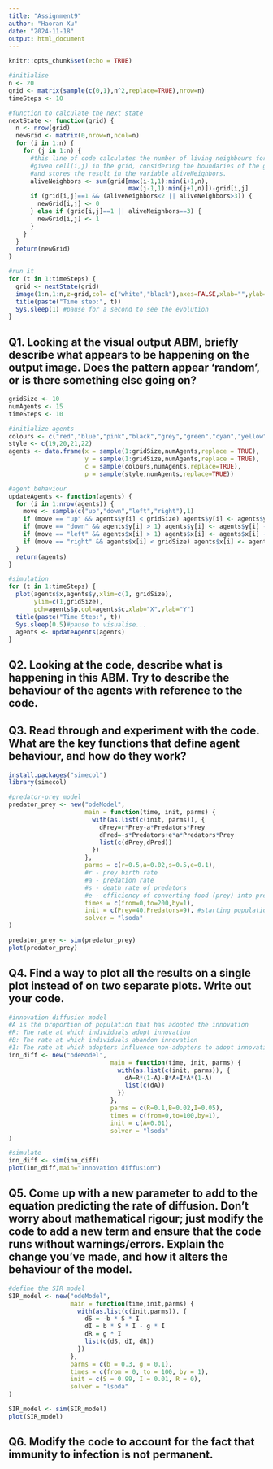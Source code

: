 ```yaml
---
title: "Assignment9"
author: "Haoran Xu"
date: "2024-11-18"
output: html_document
---
```


```r
knitr::opts_chunk$set(echo = TRUE)
```

```r
#initialise
n <- 20
grid <- matrix(sample(c(0,1),n^2,replace=TRUE),nrow=n)
timeSteps <- 10

#function to calculate the next state
nextState <- function(grid) {
  n <- nrow(grid)
  newGrid <- matrix(0,nrow=n,ncol=n)
  for (i in 1:n) {
    for (j in 1:n) {
      #this line of code calculates the number of living neighbours for a
      #given cell(i,j) in the grid, considering the boundaries of the grid,
      #and stores the result in the variable aliveNeighbors.
      aliveNeighbors <- sum(grid[max(i-1,1):min(i+1,n),
                                 max(j-1,1):min(j+1,n)])-grid[i,j]
      if (grid[i,j]==1 && (aliveNeighbors<2 || aliveNeighbors>3)) {
        newGrid[i,j] <- 0
      } else if (grid[i,j]==1 || aliveNeighbors==3) {
        newGrid[i,j] <- 1
      }
    }
  }
  return(newGrid)
}

#run it
for (t in 1:timeSteps) {
  grid <- nextState(grid)
  image(1:n,1:n,z=grid,col= c("white","black"),axes=FALSE,xlab="",ylab="")
  title(paste("Time step:", t))
  Sys.sleep(1) #pause for a second to see the evolution
}

```


## Q1.  Looking at the visual output ABM, briefly describe what appears to be happening on the output image.  Does the pattern appear ‘random’, or is there something else going on?


```r
gridSize <- 10
numAgents <- 15
timeSteps <- 10

#initialize agents
colours <- c("red","blue","pink","black","grey","green","cyan","yellow")
style <- c(19,20,21,22)
agents <- data.frame(x = sample(1:gridSize,numAgents,replace = TRUE),
                     y = sample(1:gridSize,numAgents,replace = TRUE),
                     c = sample(colours,numAgents,replace=TRUE),
                     p = sample(style,numAgents,replace=TRUE))

#agent behaviour
updateAgents <- function(agents) {
  for (i in 1:nrow(agents)) {
    move <- sample(c("up","down","left","right"),1)
    if (move == "up" && agents$y[i] < gridSize) agents$y[i] <- agents$y[i] + 1
    if (move == "down" && agents$y[i] > 1) agents$y[i] <- agents$y[i] - 1
    if (move == "left" && agents$x[i] > 1) agents$x[i] <- agents$x[i] - 1
    if (move == "right" && agents$x[i] < gridSize) agents$x[i] <- agents$x[i] + 1
  }
  return(agents)
}

#simulation
for (t in 1:timeSteps) {
  plot(agents$x,agents$y,xlim=c(1, gridSize),
       ylim=c(1,gridSize),
       pch=agents$p,col=agents$c,xlab="X",ylab="Y")
  title(paste("Time Step:", t))
  Sys.sleep(0.5)#pause to visualise...
  agents <- updateAgents(agents)
}

```


## Q2.  Looking at the code, describe what is happening in this ABM.  Try to describe the behaviour of the agents with reference to the code.



## Q3. Read through and experiment with the code.  What are the key functions that define agent behaviour, and how do they work?

```r
install.packages("simecol")
library(simecol)

#predator-prey model
predator_prey <- new("odeModel",
                     main = function(time, init, parms) {
                       with(as.list(c(init, parms)), {
                         dPrey=r*Prey-a*Predators*Prey
                         dPred=-s*Predators+e*a*Predators*Prey
                         list(c(dPrey,dPred))
                       })
                     },
                     parms = c(r=0.5,a=0.02,s=0.5,e=0.1),
                     #r - prey birth rate
                     #a - predation rate
                     #s - death rate of predators
                     #e - efficiency of converting food (prey) into predator births
                     times = c(from=0,to=200,by=1),
                     init = c(Prey=40,Predators=9), #starting populations
                     solver = "lsoda"
)

predator_prey <- sim(predator_prey)
plot(predator_prey)

```


## Q4. Find a way to plot all the results on a single plot instead of on two separate plots.  Write out your code.


```r
#innovation diffusion model
#A is the proportion of population that has adopted the innovation
#R: The rate at which individuals adopt innovation
#B: The rate at which individuals abandon innovation
#I: The rate at which adopters influence non-adopters to adopt innovation
inn_diff <- new("odeModel",
                            main = function(time, init, parms) {
                              with(as.list(c(init, parms)), {
                                dA=R*(1-A)-B*A+I*A*(1-A)
                                list(c(dA))
                              })
                            },
                            parms = c(R=0.1,B=0.02,I=0.05),
                            times = c(from=0,to=100,by=1),
                            init = c(A=0.01),
                            solver = "lsoda"
)

#simulate
inn_diff <- sim(inn_diff)
plot(inn_diff,main="Innovation diffusion")
```



## Q5. Come up with a new parameter to add to the equation predicting the rate of diffusion.  Don’t worry about mathematical rigour; just modify the code to add a new term and ensure that the code runs without warnings/errors.  Explain the change you’ve made, and how it alters the behaviour of the model.

```r
#define the SIR model
SIR_model <- new("odeModel",
                 main = function(time,init,parms) {
                   with(as.list(c(init,parms)), {
                     dS = -b * S * I
                     dI = b * S * I - g * I
                     dR = g * I
                     list(c(dS, dI, dR))
                   })
                 },
                 parms = c(b = 0.3, g = 0.1),
                 times = c(from = 0, to = 100, by = 1),
                 init = c(S = 0.99, I = 0.01, R = 0),
                 solver = "lsoda"
)

SIR_model <- sim(SIR_model)
plot(SIR_model)
```


## Q6. Modify the code to account for the fact that immunity to infection is not permanent.


